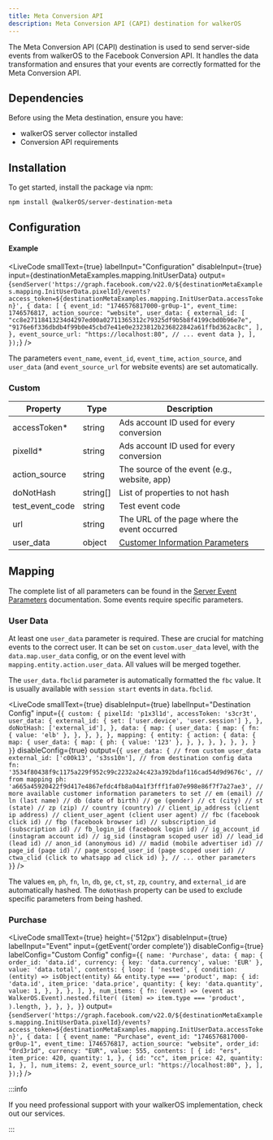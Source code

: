 ```yaml
---
title: Meta Conversion API
description: Meta Conversion API (CAPI) destination for walkerOS
---
```



<PackageLink github="packages/server/destinations/meta" npm="@walkerOS/server-destination-meta" />

The&nbsp;<Link to="https://developers.facebook.com/docs/marketing-api/conversions-api">Meta
Conversion API (CAPI)</Link> destination is used to send server-side events from
walkerOS to the Facebook Conversion API. It handles the data transformation and
ensures that your events are correctly formatted for the Meta Conversion API.

## Dependencies

Before using the Meta destination, ensure you have:

- walkerOS&nbsp;<Link to="/docs/collectors/server-collector">server collector</Link> installed
- <Link to="https://developers.facebook.com/docs/marketing-api/conversions-api/get-started#requirements">
    Conversion API requirements
  </Link>

## Installation

To get started, install the package via npm:

```sh
npm install @walkerOS/server-destination-meta
```

## Configuration

#### Example

<LiveCode
  smallText={true}
  labelInput="Configuration"
  disableInput={true}
  input={destinationMetaExamples.mapping.InitUserData}
  output={`sendServer('https://graph.facebook.com/v22.0/${destinationMetaExamples.mapping.InitUserData.pixelId}/events?access_token=${destinationMetaExamples.mapping.InitUserData.accessToken}', {
    data: [
      {
        event_id: "1746576817000-gr0up-1",
        event_time: 1746576817,
        action_source: "website",
        user_data: {
          external_id: [
            "cc8e27118413234d4297ed00a02711365312c79325df9b5b8f4199cbd0b96e7e",
            "9176e6f336dbdb4f99b0e45cbd7e41e0e2323812b236822842a61ffbd362ac8c",
          ],
        },
        event_source_url: "https://localhost:80",
        // ... event data
      },
    ],
  });`}
/>

The parameters `event_name`, `event_id`, `event_time`, `action_source`, and
`user_data` (and `event_source_url` for website events) are set automatically.

### Custom

| Property        | Type     | Description                                                                                                                                      |
| --------------- | -------- | ------------------------------------------------------------------------------------------------------------------------------------------------ |
| accessToken\*   | string   | Ads account ID used for every conversion                                                                                                         |
| pixelId\*       | string   | Ads account ID used for every conversion                                                                                                         |
| action_source   | string   | The source of the event (e.g., website, app)                                                                                                     |
| doNotHash       | string[] | List of properties to not hash                                                                                                                   |
| test_event_code | string   | Test event code                                                                                                                                  |
| url             | string   | The URL of the page where the event occurred                                                                                                     |
| user_data       | object   | [Customer Information Parameters](https://developers.facebook.com/docs/marketing-api/conversions-api/parameters/customer-information-parameters) |

## Mapping

The complete list of all parameters can be found in the
[Server Event Parameters](https://developers.facebook.com/docs/marketing-api/conversions-api/parameters/server-event)
documentation. Some events require specific parameters.

### User Data

At least one `user_data` parameter is required. These are crucial for matching
events to the correct user. It can be set on `custom.user_data` level, with the
`data.map.user_data` config, or on the event level with
`mapping.entity.action.user_data`. All values will be merged together.

The `user_data.fbclid` parameter is automatically formatted the `fbc` value. It
is usually available with `session start` events in `data.fbclid`.

<LiveCode
  smallText={true}
  disableInput={true}
  labelInput="Destination Config"
  input={`{
    custom: {
      pixelId: 'p1x3l1d',
      accessToken: 's3cr3t',
      user_data: {
        external_id: { set: ['user.device', 'user.session'] },
      },
      doNotHash: ['external_id'],
    },
    data: {
      map: {
        user_data: {
          map: {
            fn: { value: 'elb' },
          },
        },
      },
    },
    mapping: {
      entity: {
        action: {
          data: {
            map: {
              user_data: {
                map: {
                  ph: { value: '123' },
                },
              },
            },
          },
        },
      },
    }
  }`}
  disableConfig={true}
  output={`{
    user_data: {
      // from custom user_data
      external_id: ['c00k13', 's3ss10n'],
      // from destination config data
      fn: '3534f80438f9c1175a229f952c99c2232a24c423a392bdaf116cad54d9d9676c',
      // from mapping
      ph: 'a665a45920422f9d417e4867efdc4fb8a04a1f3fff1fa07e998e86f7f7a27ae3',
      // more available customer information parameters to set
      // em (email)
      // ln (last name)
      // db (date of birth)
      // ge (gender)
      // ct (city)
      // st (state)
      // zp (zip)
      // country (country)
      // client_ip_address (client ip address)
      // client_user_agent (client user agent)
      // fbc (facebook click id)
      // fbp (facebook browser id)
      // subscription_id (subscription id)
      // fb_login_id (facebook login id)
      // ig_account_id (instagram account id)
      // ig_sid (instagram scoped user id)
      // lead_id (lead id)
      // anon_id (anonymous id)
      // madid (mobile advertiser id)
      // page_id (page id)
      // page_scoped_user_id (page scoped user id)
      // ctwa_clid (click to whatsapp ad click id)
    },
    // ... other parameters
  }`}
/>

The values `em`, `ph`, `fn`, `ln`, `db`, `ge`, `ct`, `st`, `zp`, `country`, and
`external_id` are automatically hashed. The `doNotHash` property can be used to
exclude specific parameters from being hashed.

### Purchase

<LiveCode
  smallText={true}
  height={'512px'}
  disableInput={true}
  labelInput="Event"
  input={getEvent('order complete')}
  disableConfig={true}
  labelConfig="Custom Config"
  config={`{
    name: 'Purchase',
    data: {
      map: {
        order_id: 'data.id',
        currency: {
          key: 'data.currency',
          value: 'EUR'
        },
        value: 'data.total',
        contents: {
          loop: [
            'nested',
            {
              condition: (entity) =>
                isObject(entity) && entity.type === 'product',
              map: {
                id: 'data.id',
                item_price: 'data.price',
                quantity: {
                  key: 'data.quantity',
                  value: 1,
                },
              },
            },
          ],
        },
        num_items: {
          fn: (event) =>
            (event as WalkerOS.Event).nested.filter(
              (item) => item.type === 'product',
            ).length,
        },
      },
    },
  }`}
  output={`sendServer('https://graph.facebook.com/v22.0/${destinationMetaExamples.mapping.InitUserData.pixelId}/events?access_token=${destinationMetaExamples.mapping.InitUserData.accessToken}', {
    data: [
      {
        event_name: "Purchase",
        event_id: "1746576817000-gr0up-1",
        event_time: 1746576817,
        action_source: "website",
        order_id: "0rd3r1d",
        currency: "EUR",
        value: 555,
        contents: [
          {
            id: "ers",
            item_price: 420,
            quantity: 1,
          },
          {
            id: "cc",
            item_price: 42,
            quantity: 1,
          },
        ],
        num_items: 2,
        event_source_url: "https://localhost:80",
      },
    ],
  });`}
/>

:::info

If you need professional support with your walkerOS implementation, check out
our&nbsp;<Link to="/services">services</Link>.

:::
